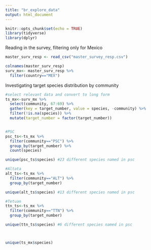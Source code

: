 ```yaml
---
title: "br_explore_data"
output: html_document
---
```


```r
knitr::opts_chunk$set(echo = TRUE)
library(tidyverse)
library(dplyr)
```

Reading in the survey, filtering only for Mexico
```r
master_surv_resp <- read_csv("master_survey_resp.csv")

colnames(master_surv_resp)
surv_mx<- master_surv_resp %>% 
  filter(country=="MEX")
```

Investigating target species distribution by community
```r
#select relevant data and convert to long form 
ts_mx<-surv_mx %>% 
  select(community, 67:69) %>% 
  gather(key = target_number, value = species, -community) %>% 
  filter(!is.na(species)) %>% 
  mutate(target_number = factor(target_number))


#PSC
psc_ts<-ts_mx %>% 
  filter(community=="PSC") %>% 
  group_by(target_number) %>% 
  count(species)

unique(psc_ts$species) #23 different species named in psc

#Altata
alt_ts<-ts_mx %>% 
  filter(community=="ALT") %>% 
  group_by(target_number)

unique(alt_ts$species) #13 different species named in psc

#Tetuan
ttn_ts<-ts_mx %>% 
  filter(community=="TTN") %>% 
  group_by(target_number)

unique(ttn_ts$species) #6 different species named in psc



unique(ts_mx$species)
```

